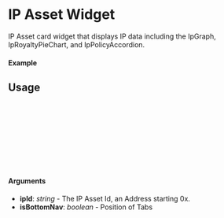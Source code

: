 

<Meta of={IpWidgetStory} />

# IP Asset Widget

IP Asset card widget that displays IP data including the IpGraph, IpRoyaltyPieChart, and IpPolicyAccordion.

#### Example

<Canvas of={IpWidgetStory.Select} />

<Controls />

## Usage

```ts
import { IpWidget } from "@storyprotocol/storykit"

const ExamplePage = () => {
  return (
    <IpWidget ipId={"0xbbf08a30b9ff0f717a024a75963d3196aaf0f0dd"} />
  );
};

export default ExamplePage;
```

#### Arguments

- **ipId**: _string_ - The IP Asset Id, an Address starting 0x.
- **isBottomNav**: _boolean_ - Position of Tabs
